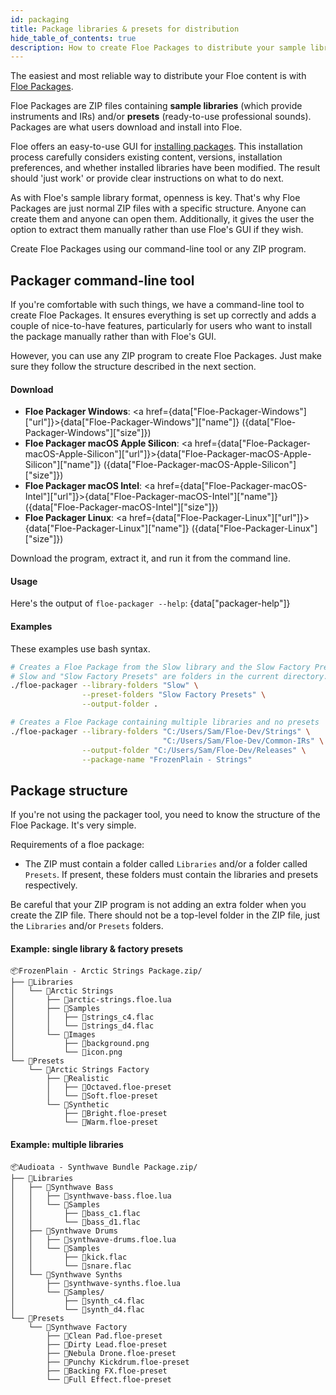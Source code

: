 ```yaml
---
id: packaging
title: Package libraries & presets for distribution
hide_table_of_contents: true
description: How to create Floe Packages to distribute your sample libraries and presets
---
```


<!--
SPDX-FileCopyrightText: 2025 Sam Windell
SPDX-License-Identifier: MIT
-->


The easiest and most reliable way to distribute your Floe content is with [Floe Packages](/docs/packages/about-packages).

Floe Packages are ZIP files containing **sample libraries** (which provide instruments and IRs) and/or **presets** (ready-to-use professional sounds). Packages are what users download and install into Floe.

Floe offers an easy-to-use GUI for [installing packages](/docs/packages/install-packages). This installation process carefully considers existing content, versions, installation preferences, and whether installed libraries have been modified. The result should 'just work' or provide clear instructions on what to do next.

As with Floe's sample library format, openness is key. That's why Floe Packages are just normal ZIP files with a specific structure. Anyone can create them and anyone can open them. Additionally, it gives the user the option to extract them manually rather than use Floe's GUI if they wish.

Create Floe Packages using our command-line tool or any ZIP program.

## Packager command-line tool
If you're comfortable with such things, we have a command-line tool to create Floe Packages. It ensures everything is set up correctly and adds a couple of nice-to-have features, particularly for users who want to install the package manually rather than with Floe's GUI.

However, you can use any ZIP program to create Floe Packages. Just make sure they follow the structure described in the next section.

#### Download

- **<FAIcon icon="fa-brands fa-windows" /> Floe Packager Windows**: <a href={data["Floe-Packager-Windows"]["url"]}>{data["Floe-Packager-Windows"]["name"]}</a> ({data["Floe-Packager-Windows"]["size"]})
- **<FAIcon icon="fa-brands fa-apple" /> Floe Packager macOS Apple Silicon**: <a href={data["Floe-Packager-macOS-Apple-Silicon"]["url"]}>{data["Floe-Packager-macOS-Apple-Silicon"]["name"]}</a> ({data["Floe-Packager-macOS-Apple-Silicon"]["size"]})
- **<FAIcon icon="fa-brands fa-apple" /> Floe Packager macOS Intel**: <a href={data["Floe-Packager-macOS-Intel"]["url"]}>{data["Floe-Packager-macOS-Intel"]["name"]}</a> ({data["Floe-Packager-macOS-Intel"]["size"]})
- **<FAIcon icon="fa-brands fa-linux" /> Floe Packager Linux**: <a href={data["Floe-Packager-Linux"]["url"]}>{data["Floe-Packager-Linux"]["name"]}</a> ({data["Floe-Packager-Linux"]["size"]})

Download the program, extract it, and run it from the command line. 

#### Usage
Here's the output of `floe-packager --help`:
<CodeBlock>
{data["packager-help"]}
</CodeBlock>

#### Examples
These examples use bash syntax.
```bash
# Creates a Floe Package from the Slow library and the Slow Factory Presets.
# Slow and "Slow Factory Presets" are folders in the current directory.
./floe-packager --library-folders "Slow" \
                --preset-folders "Slow Factory Presets" \
                --output-folder .

# Creates a Floe Package containing multiple libraries and no presets
./floe-packager --library-folders "C:/Users/Sam/Floe-Dev/Strings" \
                                  "C:/Users/Sam/Floe-Dev/Common-IRs" \
                --output-folder "C:/Users/Sam/Floe-Dev/Releases" \
                --package-name "FrozenPlain - Strings"
```


## Package structure

If you're not using the packager tool, you need to know the structure of the Floe Package. It's very simple.

Requirements of a floe package:
- The ZIP must contain a folder called `Libraries` and/or a folder called `Presets`. If present, these folders must contain the libraries and presets respectively.

Be careful that your ZIP program is not adding an extra folder when you create the ZIP file. There should not be a top-level folder in the ZIP file, just the `Libraries` and/or `Presets` folders.

#### Example: single library & factory presets
```
📦FrozenPlain - Arctic Strings Package.zip/
├── 📁Libraries
│   └── 📁Arctic Strings
│       ├── 📄arctic-strings.floe.lua
│       ├── 📁Samples
│       │   ├── 📄strings_c4.flac
│       │   └── 📄strings_d4.flac
│       └── 📁Images
│           ├── 📄background.png
│           └── 📄icon.png
└── 📁Presets
    └── 📁Arctic Strings Factory
        ├── 📁Realistic
        │   ├── 📄Octaved.floe-preset
        │   └── 📄Soft.floe-preset
        └── 📁Synthetic
            ├── 📄Bright.floe-preset
            └── 📄Warm.floe-preset
```

#### Example: multiple libraries
```
📦Audioata - Synthwave Bundle Package.zip/
├── 📁Libraries
│   ├── 📁Synthwave Bass
│   │   ├── 📄synthwave-bass.floe.lua
│   │   └── 📁Samples
│   │       ├── 📄bass_c1.flac
│   │       └── 📄bass_d1.flac
│   ├── 📁Synthwave Drums
│   │   ├── 📄synthwave-drums.floe.lua
│   │   └── 📁Samples
│   │       ├── 📄kick.flac
│   │       └── 📄snare.flac
│   └── 📁Synthwave Synths
│       ├── 📄synthwave-synths.floe.lua
│       └── 📁Samples/
│           ├── 📄synth_c4.flac
│           └── 📄synth_d4.flac
└── 📁Presets
    └── 📁Synthwave Factory
        ├── 📄Clean Pad.floe-preset
        ├── 📄Dirty Lead.floe-preset
        ├── 📄Nebula Drone.floe-preset
        ├── 📄Punchy Kickdrum.floe-preset
        ├── 📄Backing FX.floe-preset
        └── 📄Full Effect.floe-preset
```
